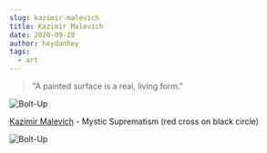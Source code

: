 ```yaml
---
slug: kazimir-malevich
title: Kazimir Malevich
date: 2020-09-28
author: heydanhey
tags:
  - art
---
```


> "A painted surface is a real, living form."

![Bolt-Up](/images/kazimir-bolt-up.png)

[Kazimir Malevich](https://en.wikipedia.org/wiki/Kazimir_Malevich) - Mystic Suprematism (red cross on black circle)

![Bolt-Up](/images/kazimir.png)